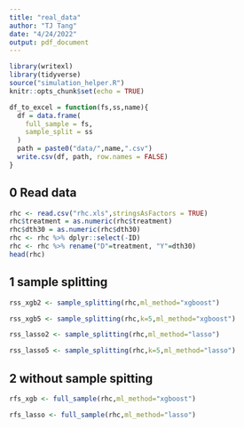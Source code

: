 ```yaml
---
title: "real_data"
author: "TJ Tang"
date: "4/24/2022"
output: pdf_document
---
```


```r
library(writexl)
library(tidyverse)
source("simulation_helper.R")
knitr::opts_chunk$set(echo = TRUE)
```


```r
df_to_excel = function(fs,ss,name){
  df = data.frame(
    full_sample = fs,
    sample_split = ss
  )
  path = paste0("data/",name,".csv")
  write.csv(df, path, row.names = FALSE)
}
```

## 0 Read data

```r
rhc <- read.csv("rhc.xls",stringsAsFactors = TRUE)
rhc$treatment = as.numeric(rhc$treatment)
rhc$dth30 = as.numeric(rhc$dth30)
rhc <- rhc %>% dplyr::select(-ID)
rhc <- rhc %>% rename("D"=treatment, "Y"=dth30)
head(rhc)
```

## 1 sample splitting

```r
rss_xgb2 <- sample_splitting(rhc,ml_method="xgboost")
```

```r
rss_xgb5 <- sample_splitting(rhc,k=5,ml_method="xgboost")
```

```r
rss_lasso2 <- sample_splitting(rhc,ml_method="lasso")
```

```r
rss_lasso5 <- sample_splitting(rhc,k=5,ml_method="lasso")
```

## 2 without sample spitting 

```r
rfs_xgb <- full_sample(rhc,ml_method="xgboost")
```

```r
rfs_lasso <- full_sample(rhc,ml_method="lasso")
```
